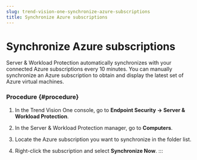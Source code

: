```yaml
---
slug: trend-vision-one-synchronize-azure-subscriptions
title: Synchronize Azure subscriptions
---
```

# Synchronize Azure subscriptions

Server & Workload Protection automatically synchronizes with your connected Azure subscriptions every 10 minutes. You can manually synchronize an Azure subscription to obtain and display the latest set of Azure virtual machines.

### Procedure {#procedure}

1.  In the Trend Vision One console, go to **Endpoint Security → Server & Workload Protection**.

2.  In the Server & Workload Protection manager, go to **Computers**.

3.  Locate the Azure subscription you want to synchronize in the folder list.

4.  Right-click the subscription and select **Synchronize Now**.
:::
